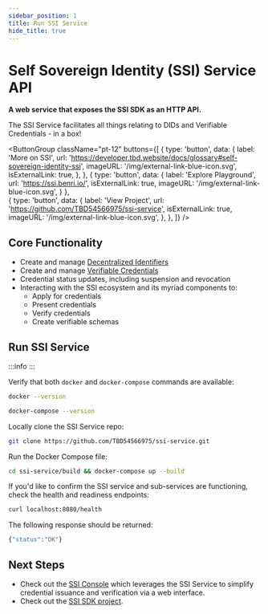 ```yaml
---
sidebar_position: 1
title: Run SSI Service
hide_title: true
---
```


# Self Sovereign Identity (SSI) Service API

**A web service that exposes the SSI SDK as an HTTP API.**

The SSI Service facilitates all things relating to DIDs and Verifiable Credentials - in a box!

<ButtonGroup
  className="pt-12"
  buttons={[
    {
      type: 'button',
      data: {
        label: 'More on SSI',
        url: 'https://developer.tbd.website/docs/glossary#self-sovereign-identity-ssi',
        imageURL: '/img/external-link-blue-icon.svg',
        isExternalLink: true,
      },
    },
    {
      type: 'button',
      data: {
        label: 'Explore Playground',
        url: 'https://ssi.benri.io/',
        isExternalLink: true,
        imageURL: '/img/external-link-blue-icon.svg',
      }
    },    
    {
      type: 'button',
      data: {
        label: 'View Project',
        url: 'https://github.com/TBD54566975/ssi-service',
        isExternalLink: true,
        imageURL: '/img/external-link-blue-icon.svg',
      },
    },
  ]}
/>

<Divider type="slash" />

## Core Functionality
- Create and manage [Decentralized Identifiers](/docs/web5/learn/decentralized-identifiers)
- Create and manage [Verifiable Credentials](create-credentials)
- Credential status updates, including suspension and revocation
- Interacting with the SSI ecosystem and its myriad components to:
  - Apply for credentials
  - Present credentials
  - Verify credentials
  - Create verifiable schemas

<Divider type="slash" />

## Run SSI Service

:::info
<SSIService 
content='The SSI Service is packaged as a Docker container and a Docker Compose file is included to make it simple to run the service locally. First make sure you have Docker downloaded and running on your desktop.'
link='products/docker-desktop/'
linkText='Docker downloaded'
/>
:::

Verify that both `docker` and `docker-compose` commands are available:
```bash
docker --version

docker-compose --version
```

Locally clone the SSI Service repo:
```bash
git clone https://github.com/TBD54566975/ssi-service.git
```

Run the Docker Compose file:
```bash
cd ssi-service/build && docker-compose up --build
```

If you'd like to confirm the SSI service and sub-services are functioning, check the health and readiness endpoints:

```bash
curl localhost:8080/health
```

The following response should be returned:

```js
{"status":"OK"}
```

<Divider type="slash" />

## Next Steps
- Check out the [SSI Console](ssi-console) which leverages the SSI Service to simplify credential issuance and verification via a web interface.
- Check out the [SSI SDK project](https://github.com/TBD54566975/ssi-sdk).